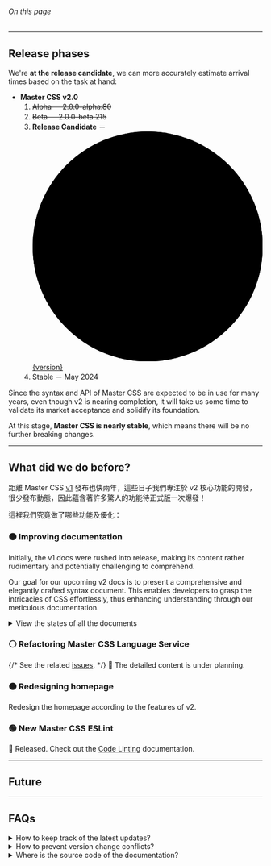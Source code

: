 
###### On this page
<ArticleTOC data={toc}/>

---

## Release phases
We're **at the release candidate**, we can more accurately estimate arrival times based on the task at hand:

- **Master CSS v2.0**
    1. <del>Alpha － 2.0.0-alpha.80</del>
    2. <del>Beta － 2.0.0-beta.215</del>
    3. **Release Candidate** － <svg className="mr:1x inline-block v:middle fill:green size:2x overflow:visible" viewBox="0 0 8 8" xmlns="http://www.w3.org/2000/svg"><circle className="@ping|1s|infinite transform:center" cx="4" cy="4" r="4" /><circle cx="4" cy="4" r="4" /></svg> [{version}](https://github.com/master-co/css/releases)
    4. Stable － May 2024

Since the syntax and API of Master CSS are expected to be in use for many years, even though v2 is nearing completion, it will take us some time to validate its market acceptance and solidify its foundation.

At this stage, **Master CSS is nearly stable**, which means there will be no further breaking changes.

---

## What did we do before?
距離 Master CSS [v1](https://github.com/master-co/css/releases/tag/v1.0.0) 發布也快兩年，這些日子我們專注於 v2 核心功能的開發，很少發布動態，因此蘊含著許多驚人的功能待正式版一次爆發！

這裡我們究竟做了哪些功能及優化：

### 🟠 Improving documentation
Initially, the v1 docs were rushed into release, making its content rather rudimentary and potentially challenging to comprehend.

Our goal for our upcoming v2 docs is to present a comprehensive and elegantly crafted syntax document. This enables developers to grasp the intricacies of CSS effortlessly, thus enhancing understanding through our meticulous documentation.
<details>
    <summary>View the states of all the documents</summary>
    <div>
        <table>
            <Documents category='Getting Started' first />
            <Documents category='Syntax Tutorial' />
            <Documents category='Fundamentals' />
            <Documents category='Production Optimization' />
            <Documents category='Design Variables' />
            <Documents category='Custom Syntax' />
            <Documents category='API Reference' />
            <Documents category='Syntax' />
        </table>
        <p className="flex gap:10 text:12">
            <b>🟢 Completed</b>
            <b>🚧 Unfinished</b>
            <b>⚪️ Planning</b>
        </p>
    </div>
</details>

### ⚪️ Refactoring Master CSS Language Service
{/* See the related [issues](https://github.com/master-co/css/issues?q=is%3Aopen+label%3A%22language+service%22+milestone%3A%222.0+%28+RC+%29%22). */}
🚧 The detailed content is under planning.

### 🟠 Redesigning homepage
Redesign the homepage according to the features of v2.

### 🟢 New Master CSS ESLint
🎉 Released. Check out the [Code Linting](/docs/code-linting) documentation.

---

## Future

---

## FAQs
<details>
    <summary>How to keep track of the latest updates?</summary>
    <div className='bg:canvas b:1|frame p:3x|8x r:1x mt:2x'>
        - [GitHub Releases](https://github.com/master-co/css/releases) － We've beautified the release changelog, which notes any version and package detailed changes.
        - [Docs - Discord Channel](https://discord.com/channels/917780624314613760/1144544204979175626) － We'll post the latest documentation updates in the #docs channel in the Master discord server.
    </div>
</details>
<details>
    <summary>How to prevent version change conflicts?</summary>
    <div className='bg:canvas b:1|frame p:3x|8x r:1x mt:2x'>
        When using a CDN in production, pining the current version to avoid potential conflicts due to version changes is strongly recommended, like so:
        <Code lang="html">
        {`<script src="https://cdn.master.co/css-runtime@${version}"></script>`}
        </Code>
    </div>
</details>
<details>
    <summary>Where is the source code of the documentation?</summary>
    <div className='bg:canvas b:1|frame p:3x|8x r:1x mt:2x'>
        The official [documentation is now open source](https://github.com/master-co/css/tree/rc/website/app/%5Blocale%5D/(root)/docs); welcome to contribute your expertise.
    </div>
</details>
